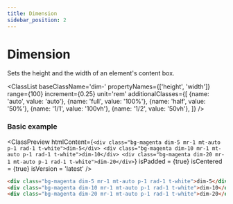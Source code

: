 ```yaml
---
title: Dimension
sidebar_position: 2
---
```



# Dimension

Sets the height and the width of an element's content box.

<ClassList 
  baseClassName='dim-' 
  propertyNames={['height', 'width']} 
  range={100} 
  increment={0.25} 
  unit='rem' 
  additionalClasses={[
    {name: 'auto', value: 'auto'},
    {name: 'full', value: '100%'},
    {name: 'half', value: '50%'},
    {name: '1/1', value: '100vh'},
    {name: '1/2', value: '50vh'},
  ]} 
/>

### Basic example

<ClassPreview
  htmlContent={`
    <div class="bg-magenta dim-5 mr-1 mt-auto p-1 rad-1 t-white">dim-5</div>
    <div class="bg-magenta dim-10 mr-1 mt-auto p-1 rad-1 t-white">dim-10</div>
    <div class="bg-magenta dim-20 mr-1 mt-auto p-1 rad-1 t-white">dim-20</div>
  `}
  isPadded = {true}
  isCentered = {true}
  isVersion = 'latest'
/>

```html
<div class="bg-magenta dim-5 mr-1 mt-auto p-1 rad-1 t-white">dim-5</div>
<div class="bg-magenta dim-10 mr-1 mt-auto p-1 rad-1 t-white">dim-10</div>
<div class="bg-magenta dim-20 mr-1 mt-auto p-1 rad-1 t-white">dim-20</div>
```